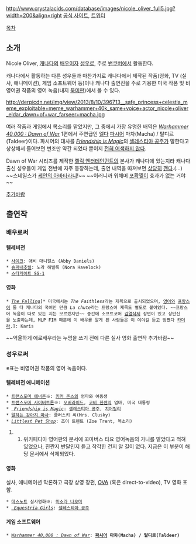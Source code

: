 http://www.crystalacids.com/database/images/nicole_oliver_full5.jpg?width=200&align=right
[http://www.nicoleoliver.com/ 공식 사이트], [https://twitter.com/mouthnoize 트위터]

[[목차]]
== 소개 ==
Nicole Oliver, [[캐나다]]의 [[배우]]이자 [[성우]]로, 주로 [[밴쿠버]]에서 활동한다.

캐나다에서 활동하는 다른 성우들과 마찬가지로 캐나다에서 제작된 작품(영화, TV (실사, 애니메이션), 게임 소프트웨어 등)이나 캐나다 출연진을 주로 기용한 미국 작품 및 비영어권 작품의 영어 녹음(내지 [[북미판]])에서 볼 수 있다.

http://derpicdn.net/img/view/2013/8/10/396713__safe_princess+celestia_meme_exploitable+meme_warhammer+40k_same+voice+actor_nicole+oliver_eldar_dawn+of+war_farseer+macha.jpg

여러 작품과 게임에서 목소리를 맡았지만, 그 중에서 가장 유명한 배역은 ''[[Warhammer 40,000 : Dawn of War]]'' 1편에서 주연급인 [[엘다]] [[파시어(Warhammer 40,000)|파시어]] 마차(Macha) / 탈디르(Taldeer)이다. 파시어의 대사를 ''[[My Little Pony: Friendship is Magic|]]''의 [[셀레스티아 공주]]가 말한다고 상상해서 들어보면 변조만 약간 되었다 뿐이지 [http://www.youtube.com/watch?v=PcR2_N3WHfM 전혀 어색하지 않다].

Dawn of War 시리즈를 제작한 [[렐릭 엔터테인먼트]]의 본사가 캐나다에 있는지라 캐나다 출신 성우들이 게임 전반에 자주 등장하는데, 출연 내역을 따져보면 [http://derpibooru.org/193749 상당히] [http://derpibooru.org/351975 깬다].(...) ~~스네일스가 [[케인의 아바타]]라니!~~ ~~이러니까 워해머 [[포확찢]]이 효과가 없는 거야~~

[[추가바람]]

== 출연작 ==
=== 배우로써 ===
==== 텔레비전 ====
 * [[사이크]]: 애비 대니얼스 (Abby Daniels)
 * [[슈퍼내추럴]]: 노라 해벌록 (Nora Havelock)
 * [[스타게이트 SG-1]]

==== 영화 ====
 * ''[http://www.imdb.com/title/tt0127551/ The Falling]''[* 미국에서는 ''The Faithless''라는 제목으로 출시되었으며, [[영어]]와 [[프랑스어]] 둘 다 캐나다의 국어인 만큼 ''La chute''라는 프랑스어 제목도 별도로 붙어있다. ~~프랑스어 녹음이 따로 있는 지는 모르겠지만~~ 중간에 소프트코어 [[검열삭제]] 장면이 있고 상반신을 노출하는데, MLP FIM 때문에 이 배우를 알게 된 사람들은 이 이야길 듣고 벙쪘다 [[카더라]].]: Karis

~~억울하게 에로배우라는 누명을 쓰기 전에 다른 실사 영화 출연작 추가바람~~

=== 성우로써 ===
※표는 비영어권 작품의 영어 녹음이다.

==== 텔레비전 애니메이션 ====
 * [[트랜스포머 에너존]]※: [[키커 존스]]의 엄마와 여동생
 * [[트랜스포머 사이버트론]]※: [[오버라이드(사이버트론)|오버라이드]], [[코비 한센]]의 엄마, 미국 대통령
 * ''[[My Little Pony: Friendship is Magic|]]'': [[셀레스티아 공주]], [[치어릴리]]
 * [[말하는 강아지 마사]]: 클러스키 씨(Mrs. Clusky)
 * ''[[Littlest Pet Shop(2012년)|Littlest Pet Shop]]'': 조이 트렌트 (Zoe Trent, 목소리)
##위키페디아 영어판의 문서에 꼬마버스 타요 영어녹음의 가니를 맡았다고 적혀있었으나, 진짠지 반달인지 듣고 착각한 건지 알 길이 없다. 지금은 이 부분이 해당 문서에서 삭제되었다.

==== 영화 ====
실사, 애니메이션 막론하고 극장 상영 장편, [[OVA]] (혹은 direct-to-video), TV 영화 포함.
 * [[데스노트]] 실사영화※: [[미소라 나오미]]
 * ''[[My Little Pony: Equestria Girls|]]'': [[셀레스티아 공주]]

==== 게임 소프트웨어 ====

 * ''[[Warhammer 40,000 : Dawn of War]]'': '''[[파시어(Warhammer 40,000)|파시어]] 마차(Macha) / 탈디르(Taldeer)'''
